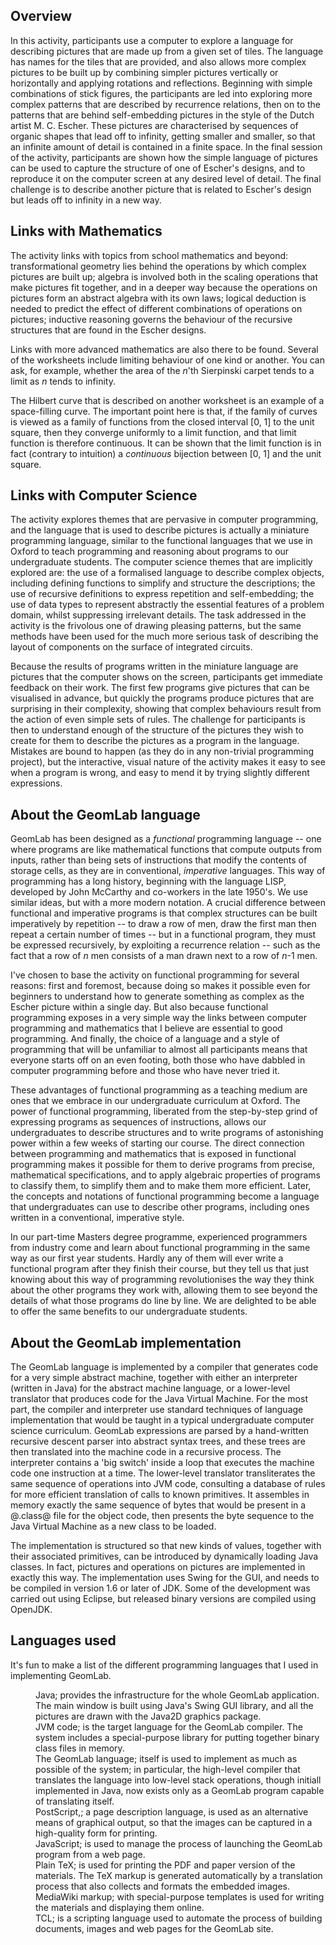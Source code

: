 {{GeomLab}}
==Overview==

In this activity, participants use a computer to explore a language
for describing pictures that are made up from a given set of
tiles. The language has names for the tiles that are provided, and
also allows more complex pictures to be built up by combining simpler
pictures vertically or horizontally and applying rotations and
reflections. Beginning with simple combinations of stick figures, the
participants are led into exploring more complex patterns that are
described by recurrence relations, then on to the patterns that are
behind self-embedding pictures in the style of the Dutch artist
M.&nbsp;C.&nbsp;Escher.  These pictures are characterised by sequences
of organic shapes that lead off to infinity, getting smaller and
smaller, so that an infinite amount of detail is contained in a finite
space. In the final session of the activity, participants are shown
how the simple language of pictures can be used to capture the
structure of one of Escher's designs, and to reproduce it on the
computer screen at any desired level of detail. The final challenge is
to describe another picture that is related to Escher's design but
leads off to infinity in a new way.

==Links with Mathematics==

The activity links with topics from school mathematics and beyond:
transformational geometry lies behind the operations by which complex
pictures are built up; algebra is involved both in the scaling
operations that make pictures fit together, and in a deeper way
because the operations on pictures form an abstract algebra with its
own laws; logical deduction is needed to predict the effect of
different combinations of operations on pictures; inductive reasoning
governs the behaviour of the recursive structures that are found in
the Escher designs.

Links with more advanced mathematics are also there to be
found. Several of the worksheets include limiting behaviour of
one kind or another. You can ask, for example, whether the area
of the <i>n</i>'th Sierpinski carpet tends to a limit as <i>n</i>
tends to infinity.

The Hilbert curve that is described on another worksheet is an
example of a space-filling curve. The important point here is
that, if the family of curves is viewed as a family of functions from
the closed interval [0, 1] to the unit square, then they converge
uniformly to a limit function, and that limit function is therefore
continuous. It can be shown that the limit function is in fact
(contrary to intuition) a <i>continuous</i> bijection between [0, 1]
and the unit square.

==Links with Computer Science==

The activity explores themes that are pervasive in computer
programming, and the language that is used to describe pictures is
actually a miniature programming language, similar to the functional
languages that we use in Oxford to teach programming and reasoning
about programs to our undergraduate students.  The computer science
themes that are implicitly explored are: the use of a formalised
language to describe complex objects, including defining functions to
simplify and structure the descriptions; the use of recursive
definitions to express repetition and self-embedding; the use of data
types to represent abstractly the essential features of a problem
domain, whilst suppressing irrelevant details. The task addressed in
the activity is the frivolous one of drawing pleasing patterns, but
the same methods have been used for the much more serious task of
describing the layout of components on the surface of integrated
circuits.

Because the results of programs written in the miniature language
are pictures that the computer shows on the screen, participants get
immediate feedback on their work. The first few programs give pictures
that can be visualised in advance, but quickly the programs produce
pictures that are surprising in their complexity, showing that complex
behaviours result from the action of even simple sets of rules. The
challenge for participants is then to understand enough of the
structure of the pictures they wish to create for them to describe the
pictures as a program in the language. Mistakes are bound to happen
(as they do in any non-trivial programming project), but the
interactive, visual nature of the activity makes it easy to see when a
program is wrong, and easy to mend it by trying slightly different
expressions.

==About the GeomLab language==

GeomLab has been designed as a <i>functional</i> programming
language -- one where programs are like mathematical functions that
compute outputs from inputs, rather than being sets of instructions
that modify the contents of storage cells, as they are in
conventional, <i>imperative</i> languages. This way of
programming has a long history, beginning with the language LISP,
developed by John McCarthy and co-workers in the late 1950's. We
use similar ideas, but with a more modern notation. A crucial
difference between functional and imperative programs is that complex
structures can be built imperatively by repetition -- to draw a row of
men, draw the first man then repeat a certain number of times -- but
in a functional program, they must be expressed recursively, by
exploiting a recurrence relation -- such as the fact that a row of
<i>n</i> men consists of a man drawn next to a row of <i>n</i>-1
men.

I've chosen to base the activity on functional programming for
several reasons: first and foremost, because doing so makes it
possible even for beginners to understand how to generate something as
complex as the Escher picture within a single day. But also
because functional programming exposes in a very simple way the links
between computer programming and mathematics that I believe are
essential to good programming. And finally, the choice of a
language and a style of programming that will be unfamiliar to almost
all participants means that everyone starts off on an even footing,
both those who have dabbled in computer programming before and those
who have never tried it.

These advantages of functional programming as a teaching medium are
ones that we embrace in our undergraduate curriculum at Oxford.
The power of functional programming, liberated from the step-by-step
grind of expressing programs as sequences of instructions, allows our
undergraduates to describe structures and to write programs of
astonishing power within a few weeks of starting our course. The
direct connection between programming and mathematics that is exposed
in functional programming makes it possible for them to derive
programs from precise, mathematical specifications, and to apply
algebraic properties of programs to classify them, to simplify them
and to make them more efficient. Later, the concepts and
notations of functional programming become a language that
undergraduates can use to describe other programs, including ones
written in a conventional, imperative style.

In our part-time Masters degree programme, experienced programmers
from industry come and learn about functional programming in the same
way as our first year students. Hardly any of them will ever
write a functional program after they finish their course, but they
tell us that just knowing about this way of programming revolutionises
the way they think about the other programs they work with, allowing
them to see beyond the details of what those programs do line by
line. We are delighted to be able to offer the same benefits to
our undergraduate students.

==About the GeomLab implementation==

The GeomLab language is implemented by a compiler that generates code
for a very simple abstract machine, together with either an
interpreter (written in Java) for the abstract machine language,
or a lower-level translator that produces code for the Java Virtual
Machine. For the most part, the compiler and interpreter use standard
techniques of language implementation that would be taught in a
typical undergraduate computer science curriculum. GeomLab expressions
are parsed by a hand-written recursive descent parser into abstract
syntax trees, and these trees are then translated into the machine
code in a recursive process.  The interpreter contains a 'big switch'
inside a loop that executes the machine code one instruction at a
time.  The lower-level translator transliterates the same sequence of operations into JVM code, consulting a database of rules for more efficient translation of calls to known primitives.  It assembles in memory exactly the same sequence of bytes that would be present in a @.class@ file for the object code, then presents the byte sequence to the Java Virtual Machine as a new class to be loaded.

The implementation is structured so that new kinds of values, together
with their associated primitives, can be introduced by dynamically
loading Java classes. In fact, pictures and operations on pictures are
implemented in exactly this way.
The implementation uses Swing for the GUI, and needs to be compiled
in version 1.6 or later of JDK. Some of the development was carried out using Eclipse, but released binary versions are compiled using OpenJDK.

==Languages used==

It's fun to make a list of the different programming languages that I used in implementing GeomLab.
:Java; provides the infrastructure for the whole GeomLab application.  The main window is built using Java's Swing GUI library, and all the pictures are drawn with the Java2D graphics package.
:JVM code; is the target language for the GeomLab compiler.  The system includes a special-purpose library for putting together binary class files in memory.
:The GeomLab language; itself is used to implement as much as possible of the system; in particular, the high-level compiler that translates the language into low-level stack operations, though initiall implemented in Java, now exists only as a GeomLab program capable of translating itself.
:PostScript,; a page description language, is used as an alternative means of graphical output, so that the images can be captured in a high-quality form for printing.
:JavaScript; is used to manage the process of launching the GeomLab program from a web page.
:Plain TeX; is used for printing the PDF and paper version of the materials.  The TeX markup is generated automatically by a translation process that also collects and formats the embedded images.
:MediaWiki markup; with special-purpose templates is used for writing the materials and displaying them online.
:TCL; is a scripting language used to automate the process of building documents, images and web pages for the GeomLab site.